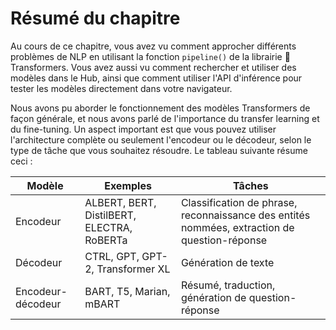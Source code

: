 # Résumé du chapitre

Au cours de ce chapitre, vous avez vu comment approcher différents problèmes de NLP en utilisant la fonction `pipeline()` de la librairie 🤗 Transformers. Vous avez aussi vu comment rechercher et utiliser des modèles dans le Hub, ainsi que comment utiliser l'API d'inférence pour tester les modèles directement dans votre navigateur.

Nous avons pu aborder le fonctionnement des modèles Transformers de façon générale, et nous avons parlé de l'importance du transfer learning et du fine-tuning. Un aspect important est que vous pouvez utiliser l'architecture complète ou seulement l'encodeur ou le décodeur, selon le type de tâche que vous souhaitez résoudre. Le tableau suivante résume ceci :

| Modèle            | Exemples                                   | Tâches                                                                                       |
|-------------------|--------------------------------------------|----------------------------------------------------------------------------------------------|
| Encodeur          | ALBERT, BERT, DistilBERT, ELECTRA, RoBERTa | Classification de phrase, reconnaissance des entités nommées, extraction de question-réponse |
| Décodeur          | CTRL, GPT, GPT-2, Transformer XL           | Génération de texte                                                                          |
| Encodeur-décodeur | BART, T5, Marian, mBART                    | Résumé, traduction, génération de question-réponse                                           |
